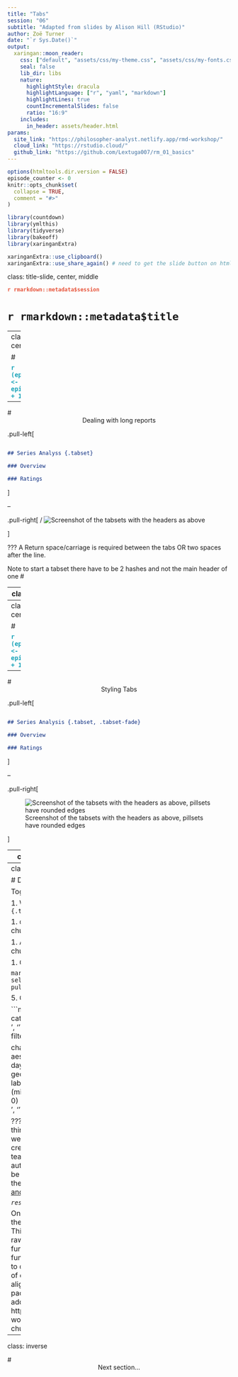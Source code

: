 ```yaml
---
title: "Tabs"
session: "06"
subtitle: "Adapted from slides by Alison Hill (RStudio)"
author: Zoë Turner
date: "`r Sys.Date()`"
output:
  xaringan::moon_reader:
    css: ["default", "assets/css/my-theme.css", "assets/css/my-fonts.css"]
    seal: false 
    lib_dir: libs
    nature:
      highlightStyle: dracula
      highlightLanguage: ["r", "yaml", "markdown"]
      highlightLines: true
      countIncrementalSlides: false
      ratio: "16:9"
    includes:
      in_header: assets/header.html  
params:
  site_link: "https://philosopher-analyst.netlify.app/rmd-workshop/"
  cloud_link: "https://rstudio.cloud/"
  github_link: "https://github.com/Lextuga007/rm_01_basics"
---
```


```r
options(htmltools.dir.version = FALSE)
episode_counter <- 0
knitr::opts_chunk$set(
  collapse = TRUE,   
  comment = "#>"
)
```

```r
library(countdown)
library(ymlthis)
library(tidyverse)
library(bakeoff)
library(xaringanExtra)

xaringanExtra::use_clipboard()
xaringanExtra::use_share_again() # need to get the slide button on html view
```

class: title-slide, center, middle

<span class="fa-stack fa-4x">
  <i class="fa fa-circle fa-stack-2x" style="color: #ffffffcc;"></i>
  <strong class="fa-stack-1x" style="color:#e7553c;">`r rmarkdown::metadata$session`</strong>
</span> 

# `r rmarkdown::metadata$title`

---
class: inverse, center, middle

# <center>Tabs</center>

<span class="fa-stack fa-4x">
  <i class="fa fa-circle fa-stack-2x" style="color: #fff;"></i>
  <strong class="fa-stack-1x" style="color:#17a2b8;">`r (episode_counter <- episode_counter + 1)` </strong>
</span> 

---

# <center>Dealing with long reports</center>

.pull-left[

```markdown

## Series Analyss {.tabset}

### Overview

### Ratings

```
]

--

.pull-right[
/
![Screenshot of the tabsets with the headers as above](images/tabset.PNG)

]

???
A Return space/carriage is required between the tabs OR two spaces after the line.

Note to start a tabset there have to be 2 hashes and not the main header of one #


---
class: your-turn

# Your turn

Looking at `01-bakeoff-report.Rmd` together. 
Look at the source, then `r emo::ji("yarn")` **Knit** after each step.

1. Add a header `# Series Analysis`.

1. Change `# Overview` to `### Overview {.tabset}`.

1. Change `# Ratings` to `### Ratings`.

1. Remove the space in the second header `###Ratings`. What happens?


```r
countdown(minutes = 3)
```

---
class: inverse, center, middle

# <center>Styling Tabs</center>

<span class="fa-stack fa-4x">
  <i class="fa fa-circle fa-stack-2x" style="color: #fff;"></i>
  <strong class="fa-stack-1x" style="color:#17a2b8;">`r (episode_counter <- episode_counter + 1)` </strong>
</span> 

---

# <center>Styling Tabs</center>

.pull-left[

```markdown

## Series Analysis {.tabset, .tabset-fade}

### Overview

### Ratings

```
]

--

.pull-right[

![Screenshot of the tabsets with the headers as above, pillsets have rounded edges](images/tabset-pills.PNG)

]

---
class: inverse, center, middle

# <center>Dynamic tabs</center>

<span class="fa-stack fa-4x">
  <i class="fa fa-circle fa-stack-2x" style="color: #fff;"></i>
  <strong class="fa-stack-1x" style="color:#17a2b8;">`r (episode_counter <- episode_counter + 1)` </strong>
</span> 

---
class: live-code

# Dynamic tabs

Together: 

1. We'll add a new header `## Days {.tabset .tabset-pill}`

1. <kbd>Ctrl + Alt + i</kbd> for a new R chunk.

1. Add the `results='asis'` in the chunk options.

1. Create a list of days 

```markdown 
viewers <- viewers %>% select(days) %>% unique() %>% pull()
```

5. Copy loop code:

```markdown
for(i in days){ 
  cat("###", i, '<br>', '\n')
  data <- viewers %>% 
    filter(days == i) 
  
  chart <- ggplot(data, aes(episode, 
                    viewers, 
                    colour = days, 
                    group = days)) + 
  geom_point() + 
  geom_line() + 
  labs(
    x = "Episode", 
    y = "Viewers (millions)"
  ) +
  expand_limits(y = 0) 
  print(chart)
  cat('\n', '<br>', '\n\n')
}
```

???
As with so much in R most things can be automated. If you were to require many tabs to be created for teams/wards/hospitals then automating this using a loop can be useful. First example shared in the [NHS-R Community demos and how tos](https://github.com/nhs-r-community/demos-and-how-tos/blob/main/rmarkdown/loop_tabs/loop_tabs.Rmd)

*`results='asis'`*

On 'asis' Note the use of the` results='asis'` chunk option. This is required to ensure that the raw table output isn’t processed further by knitr. The kable function includes several options to control the maximum number of digits for numeric columns, alignment, etc (refer to the knitr package documentation for additional details) - results slide https://lextuga007.github.io/rmd-workshop/slides/04-code-chunks.html#21

---
class: inverse

# <center>Next section...</center>
